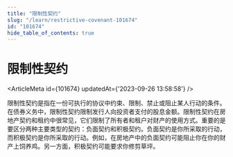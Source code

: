 ```yaml
---
title: "限制性契约"
slug: "/learn/restrictive-covenant-101674"
id: "101674"
hide_table_of_contents: true
---
```



# 限制性契约

<ArticleMeta id={101674} updatedAt={'2023-09-26 13:58:58'} />
<div className='border-solid border-b border-t-0 my-4 border-[var(--ifm-color-gray-300)]' />

限制性契约是指在一份可执行的协议中约束、限制、禁止或阻止某人行动的条件。在债券义务中，限制性契约限制发行人向投资者支付的股息金额。限制性契约在房地产契约和租约中很常见，它们限制了所有者和租户对财产的使用方式。重要的是要区分两种主要类型的契约：负面契约和积极契约。负面契约是你所采取的行动，而积极契约是你所采取的行动。例如，在房地产中的负面契约可能阻止你在你的财产上饲养鸡。另一方面，积极契约可能要求你修剪草坪。
